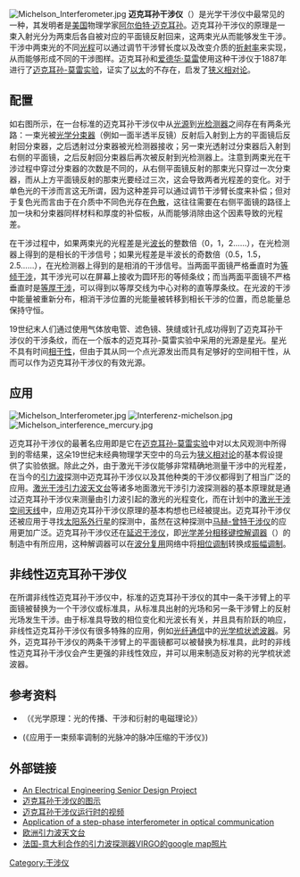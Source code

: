 {{noteTA
| G1=物理學
}}
[[Image:Michelson_Interferometer.jpg|thumb]]
'''迈克耳孙干涉仪'''（{{lang-en|Michelson interferometer}}）是光学干涉仪中最常见的一种，其发明者是[[美国|美国]]物理学家[[阿尔伯特·迈克耳孙|阿尔伯特·迈克耳孙]]。迈克耳孙干涉仪的原理是一束入射光分为两束后各自被对应的平面镜反射回来，这两束光从而能够发生干涉。干涉中两束光的不同[[光程|光程]]可以通过调节干涉臂长度以及改变介质的[[折射率|折射率]]来实现，从而能够形成不同的干涉图样。迈克耳孙和[[爱德华·莫雷|爱德华·莫雷]]使用这种干涉仪于1887年进行了[[迈克耳孙-莫雷实验|迈克耳孙-莫雷实验]]，证实了[[以太|以太]]的不存在，启发了[[狭义相对论|狭义相对论]]。

== 配置 ==
{{File2
|zh=Interferometer zh hans.svg
|zh-cn=Interferometer zh hans.svg
|zh-tw=Interferometer zh hant.svg
|zh_desc=迈克耳孙干涉仪的光路图（补偿板未画出）
|thumb|300px}}
如右图所示，在一台标准的迈克耳孙干涉仪中从[[光源|光源]]到[[光检测器|光检测器]]之间存在有两条光路：一束光被[[光学分束器|光学分束器]]（例如一面半透半反镜）反射后入射到上方的平面镜后反射回分束器，之后透射过分束器被光检测器接收；另一束光透射过分束器后入射到右侧的平面镜，之后反射回分束器后再次被反射到光检测器上。注意到两束光在干涉过程中穿过分束器的次数是不同的，从右侧平面镜反射的那束光只穿过一次分束器，而从上方平面镜反射的那束光要经过三次，这会导致两者光程差的变化。对于单色光的干涉而言这无所谓，因为这种差异可以通过调节干涉臂长度来补偿；但对于复色光而言由于在介质中不同色光存在[[色散|色散]]，这往往需要在右侧平面镜的路径上加一块和分束器同样材料和厚度的补偿板，从而能够消除由这个因素导致的光程差。

在干涉过程中，如果两束光的光程差是光[[波长|波长]]的整数倍（0，1，2……），在光检测器上得到的是相长的干涉信号；如果光程差是半波长的奇数倍（0.5，1.5，2.5……），在光检测器上得到的是相消的干涉信号。当两面平面镜严格垂直时为[[等倾干涉|等倾干涉]]，其干涉光可以在屏幕上接收为圆环形的等倾条纹；而当两面平面镜不严格垂直时是[[等厚干涉|等厚干涉]]，可以得到以等厚交线为中心对称的直等厚条纹。在光波的干涉中能量被重新分布，相消干涉位置的光能量被转移到相长干涉的位置，而总能量总保持守恒。

19世纪末人们通过使用气体放电管、滤色镜、狭缝或针孔成功得到了迈克耳孙干涉仪的干涉条纹，而在一个版本的迈克耳孙-莫雷实验中采用的光源是星光。星光不具有时间[[相干性|相干性]]，但由于其从同一个点光源发出而具有足够好的空间相干性，从而可以作为迈克耳孙干涉仪的有效光源。

== 应用 ==
[[File:Michelson_Interferometer.jpg|thumb]]
[[File:Interferenz-michelson.jpg|thumb]]
[[File:Michelson_interference_mercury.jpg|thumb]]

迈克耳孙干涉仪的最著名应用即是它在[[迈克耳孙-莫雷实验|迈克耳孙-莫雷实验]]中对以太风观测中所得到的零结果，这朵19世纪末经典物理学天空中的乌云为[[狭义相对论|狭义相对论]]的基本假设提供了实验依据。除此之外，由于激光干涉仪能够非常精确地测量干涉中的光程差，在当今的[[引力波|引力波]]探测中迈克耳孙干涉仪以及其他种类的干涉仪都得到了相当广泛的应用。[[激光干涉引力波天文台|激光干涉引力波天文台]]等诸多地面激光干涉引力波探测器的基本原理就是通过迈克耳孙干涉仪来测量由引力波引起的激光的光程变化，而在计划中的[[激光干涉空间天线|激光干涉空间天线]]中，应用迈克耳孙干涉仪原理的基本构想也已经被提出。迈克耳孙干涉仪还被应用于寻找[[太阳系外行星|太阳系外行星]]的探测中，虽然在这种探测中[[马赫-曾特干涉仪|马赫-曾特干涉仪]]的应用更加广泛。迈克耳孙干涉仪还在[[延迟干涉仪|延迟干涉仪]]，即[[光学差分相移键控解调器|光学差分相移键控解调器]]（{{lang|en|Optical DPSK}}）的制造中有所应用，这种解调器可以在[[波分复用|波分复用]]网络中将[[相位调制|相位调制]]转换成[[振幅调制|振幅调制]]。

== 非线性迈克耳孙干涉仪 ==

在所谓非线性迈克耳孙干涉仪中，标准的迈克耳孙干涉仪的其中一条干涉臂上的平面镜被替换为一个{{lang|en|Gires-Tournois}}干涉仪或{{lang|en|Gires-Tournois}}标准具，从{{lang|en|Gires-Tournois}}标准具出射的光场和另一条干涉臂上的反射光场发生干涉。由于{{lang|en|Gires-Tournois}}标准具导致的相位变化和光波长有关，并且具有阶跃的响应，非线性迈克耳孙干涉仪有很多特殊的应用，例如[[光纤通信|光纤通信]]中的[[光学梳状滤波器|光学梳状滤波器]]。另外，迈克耳孙干涉仪的两条干涉臂上的平面镜都可以被替换为{{lang|en|Gires-Tournois}}标准具，此时的非线性迈克耳孙干涉仪会产生更强的非线性效应，并可以用来制造反对称的光学梳状滤波器。

== 参考资料 ==
* {{lang|en|{{cite book| language= en| author= Max Born| coauthors= Emil Wolf| title= Principles of Optics: Electromagnetic Theory of Propagation, Interference and Diffraction of Light (7th Edition) (Hardcover)| url= http://www.amazon.com/Principles-Optics-Electromagnetic-Propagation-Interference/dp/0521642221/ref=pd_cp_b_0?pf_rd_p=413864201&pf_rd_s=center-41&pf_rd_t=201&pf_rd_i=0521639212&pf_rd_m=ATVPDKIKX0DER&pf_rd_r=0FGDZA7J7DF3Y90YVXE1| date= October 13, 1999| publisher= Cambridge University Press| isbn= 0521642221| pages= 334| access-date= 2008-07-08| archive-date= 2021-02-20| archive-url= https://web.archive.org/web/20210220055330/https://www.amazon.com/Principles-Optics-Electromagnetic-Propagation-Interference/dp/0521642221/ref=pd_cp_b_0?pf_rd_p=413864201&pf_rd_s=center-41&pf_rd_t=201&pf_rd_i=0521639212&pf_rd_m=ATVPDKIKX0DER&pf_rd_r=0FGDZA7J7DF3Y90YVXE1| dead-url= no}}}}（《光学原理：光的传播、干涉和衍射的电磁理论》）
* {{fr}}{{lang|fr| F. Gires, and P. Tournois (1964). "Interféromètre utilisable pour la compression d'impulsions lumineuses modulées en fréquence". C. R. Acad. Sci. Paris 258: 6112–6115.}} (《应用于一束频率调制的光脉冲的脉冲压缩的干涉仪》)

== 外部链接 ==
* [https://web.archive.org/web/20080507233959/http://www.edpataky.com/SeniorProject/ An Electrical Engineering Senior Design Project]
* [http://hyperphysics.phy-astr.gsu.edu/hbase/phyopt/michel.html 迈克耳孙干涉仪的图示] {{Wayback|url=http://hyperphysics.phy-astr.gsu.edu/hbase/phyopt/michel.html |date=20120126084811 }}
* [http://youtube.com/watch?v=h9jjebbOkxo 迈克耳孙干涉仪运行时的视频] {{Wayback|url=http://youtube.com/watch?v=h9jjebbOkxo |date=20210107164523 }}
* [http://www.google.com/patents?vid=USPAT6587204&id=hYoOAAAAEBAJ&dq=6,587,204 Application of a step-phase interferometer in optical communication]{{Dead link}}
* [http://www.ego-gw.it 欧洲引力波天文台] {{Wayback|url=http://www.ego-gw.it/ |date=20060823122700 }}
* [http://maps.google.com/maps?f=q&hl=en&q=European+Gravitational+Observatory&sll=43.645392,10.496407&sspn=0.051923,0.11673&ie=UTF8&ll=43.646386,10.492115&spn=0.051922,0.173035&t=k&z=13&om=1 法国-意大利合作的引力波探测器VIRGO的google map照片]

{{光学}}

[[Category:干涉仪|Category:干涉仪]]